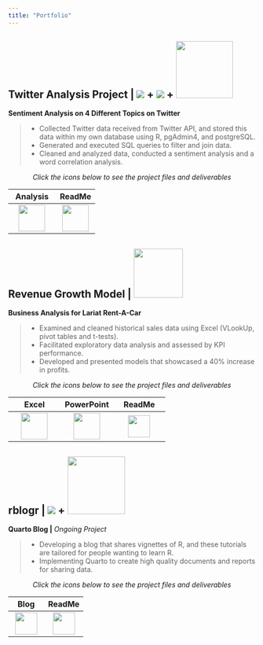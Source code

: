```yaml
---
title: "Portfolio"
---
```


::: {.card .border-primary .mb-3 style="max-width: 100rem;"}
::: card-header
# <b>Twitter Analysis Project \|</b> ![](images/rstudiobadge.svg) <b>+</b> ![](images/postgresql.svg) <b>+</b> ![](images/quarto.png){width="116"}
:::

::: card-body
<b>Sentiment Analysis on 4 Different Topics on Twitter</b>

<blockquote>

<ul>

<li>Collected Twitter data received from Twitter API, and stored this data within my own database using R, pgAdmin4, and postgreSQL.</li>

<li>Generated and executed SQL queries to filter and join data.</li>

<li>Cleaned and analyzed data, conducted a sentiment analysis and a word correlation analysis.</li>

</ul>

</blockquote>

<center><i>Click the icons below to see the project files and deliverables</i></center>

|                                                  Analysis                                                   |                                                       ReadMe                                                       |
|:-------------------------------------:|:-------------------------------:|
| [![](images/journal-richtext.svg){width="54"}](https://bradfordjohnson.github.io/twitter-analysis-project/) | [![](images/github.svg){width="54"}](https://github.com/bradfordjohnson/twitter-analysis-project/blob/t/README.md) |
:::
:::

::: {.card .border-primary .mb-3 style="max-width: 100rem;"}
::: card-header
# <b>Revenue Growth Model \|</b> <img src="images/excel.svg" width="100"/>
:::

::: card-body
<b>Business Analysis for Lariat Rent-A-Car</b>

<blockquote>

<ul>

<li>Examined and cleaned historical sales data using Excel (VLookUp, pivot tables and t-tests).</li>

<li>Facilitated exploratory data analysis and assessed by KPI performance.</li>

<li>Developed and presented models that showcased a 40% increase in profits.</li>

</ul>

</blockquote>

<center><i>Click the icons below to see the project files and deliverables</i></center>

|                                                   Excel                                                    |                                                 PowerPoint                                                 |                                                      ReadMe                                                      |
|:----------------------:|:----------------------:|:----------------------:|
| [![](images/filetype-xlsx.svg){width="54px"}](https://1drv.ms/x/s!Ahpkb3AfX4xfgsA0TbaqsDQorD8vKA?e=vEQXVr) | [![](images/filetype-pptx.svg){width="54px"}](https://1drv.ms/p/s!Ahpkb3AfX4xfgsAztt7OBQG6rwSqYg?e=HYOXor) | [![](images/github.svg){width="45"}](https://github.com/bradfordjohnson/thinkful/blob/main/capstone-1/README.md) |
:::
:::

::: {.card .border-primary .mb-3 style="max-width: 100rem;"}
::: card-header
# <b>rblogr \|</b> ![](images/rstudiobadge.svg) <b>+</b> ![](images/quarto.png){width="117"}
:::

::: card-body
<b>Quarto Blog \|</b><i> Ongoing Project</i>

<blockquote>

<ul>

<li>Developing a blog that shares vignettes of R, and these tutorials are tailored for people wanting to learn R.</li>

<li>Implementing Quarto to create high quality documents and reports for sharing data.</li>

</ul>

</blockquote>

<center><i>Click the icons below to see the project files and deliverables</i></center>

|                                           Blog                                            |                                                ReadMe                                                 |
|:--------------------------------:|:------------------------------------:|
| [![](images/journal-richtext.svg){width="45"}](https://bradfordjohnson.github.io/rblogr/) | [![](images/github.svg){width="45"}](https://github.com/bradfordjohnson/rblogr/blob/rblogr/README.md) |
:::
:::
